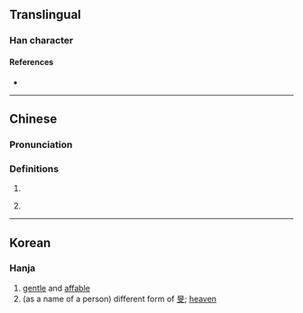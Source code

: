 {{character info/new}}
==Translingual==

===Han character===
{{Han char|rn=72|rad=日|as=04|sn=8|four=60040|canj=AYK,XAYK|ids=⿰日文}}

====References====
* {{Han ref|kx=0490.260|dkj=13776|dj=0851.250|hdz=21495.050|uh=65FC|ud=26108|bh=CCC5|bd=52421}}

----

==Chinese==
{{zh-forms}}

===Pronunciation===
{{zh-pron
|m=mín
|c=man4
|mc=y
|oc=y
}}

===Definitions===
{{zh-hanzi}}

# {{zh-only|旼旼}}
# {{zh-hg}} {{zh-alt-form|旻}}

----

==Korean==

===Hanja===
{{ko-hanja|hangeul=[[민]]|eumhun=|rv=min|mr=min|y=min}}

# [[gentle]] and [[affable]]
# (as a name of a person) different form of [[旻]]; [[heaven]]